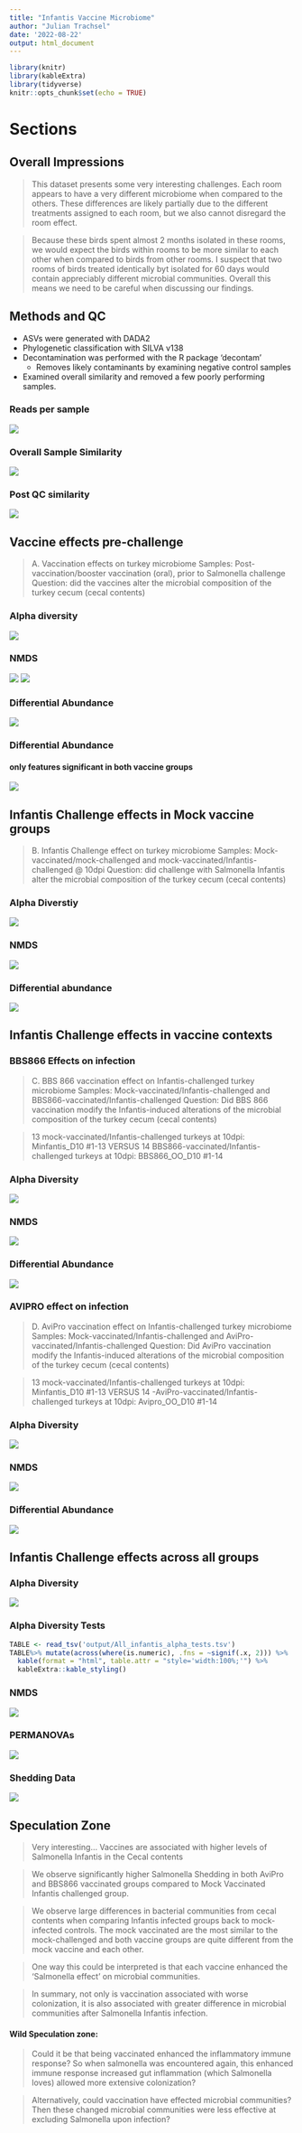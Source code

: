 ```yaml
---
title: "Infantis Vaccine Microbiome"
author: "Julian Trachsel"
date: '2022-08-22'
output: html_document
---
```


```r
library(knitr)
library(kableExtra)
library(tidyverse)
knitr::opts_chunk$set(echo = TRUE)
```

# Sections {.tabset}

## Overall Impressions  

>  This dataset presents some very interesting challenges.  Each room appears to have a very different microbiome when compared to the others.  These differences are likely partially due to the different treatments assigned to each room, but we also cannot disregard the room effect.  

> Because these birds spent almost 2 months isolated in these rooms, we would expect the birds within rooms to be more similar to each other when compared to birds from other rooms.  I suspect that two rooms of birds treated identically byt isolated for 60 days would contain appreciably different microbial communities. Overall this means we need to be careful when discussing our findings.  



## Methods and QC


- ASVs were generated with DADA2  
- Phylogenetic classification with SILVA v138 
- Decontamination was performed with the R package 'decontam'  
  - Removes likely contaminants by examining negative control samples  
- Examined overall similarity and removed a few poorly performing samples.  


### Reads per sample  

![](./figures/01_QC_hist_prefilt.jpeg)

### Overall Sample Similarity  
![](./figures/02_NMDS_pre_filter.jpeg)

### Post QC similarity  
![](./figures/03_NMDS_post_filter.jpeg) 


## Vaccine effects pre-challenge  


> A. Vaccination effects on turkey microbiome
Samples: Post-vaccination/booster vaccination (oral), prior to Salmonella challenge
Question: did the vaccines alter the microbial composition of the turkey cecum (cecal contents)  

### Alpha diversity  

![](./figures/05_vaccine_effect_alpha.jpeg)

### NMDS  

![](./figures/06_vaccine_effect_NMDS.jpeg)
![](./figures/07_vaccine_effect_PWadon.jpeg)  

### Differential Abundance  

![](./figures/08_vaccine_diffabund_all.jpeg)  

### Differential Abundance  
#### only features significant in both vaccine groups  

![](./figures/09_vaccine_diffabund_BOTH.jpeg)  

  
  
## Infantis Challenge effects in Mock vaccine groups  


> B. Infantis Challenge effect on turkey microbiome
Samples: Mock-vaccinated/mock-challenged and mock-vaccinated/Infantis-challenged @ 10dpi
Question: did challenge with Salmonella Infantis alter the microbial composition of the turkey cecum (cecal contents)  

### Alpha Diverstiy
![](./figures/12_Mock_vaccine_Infantis_challenge_alpha.jpeg)  

### NMDS  

![](./figures/10_Mock_vaccine_Infantis_challenge_NMDS.jpeg)  

### Differential abundance  

![](./figures/11_Mock_vaccine_Infantis_challenge_difabund.jpeg)  



## Infantis Challenge effects in vaccine contexts  

### BBS866 Effects on infection  
  
  
>C. BBS 866 vaccination effect on Infantis-challenged turkey microbiome
Samples: Mock-vaccinated/Infantis-challenged and BBS866-vaccinated/Infantis-challenged
Question: Did BBS 866 vaccination modify the Infantis-induced alterations of the microbial composition of the turkey cecum (cecal contents)

>13 mock-vaccinated/Infantis-challenged turkeys at 10dpi:    Minfantis_D10 #1-13
VERSUS
14 BBS866-vaccinated/Infantis-challenged turkeys at 10dpi:    BBS866_OO_D10 #1-14  
  
  
### Alpha Diversity  

![](./figures/15_BBSvaccine_effect_on_infection_alpha.jpeg)

### NMDS  


![](./figures/13_BBSvaccine_effect_on_infection_NMDS.jpeg)

### Differential Abundance  

![](./figures/14_BBSvaccine_effect_on_infection_difabund.jpeg)  

### AVIPRO effect on infection  
  
>D. AviPro vaccination effect on Infantis-challenged turkey microbiome
Samples: Mock-vaccinated/Infantis-challenged and AviPro-vaccinated/Infantis-challenged
Question: Did AviPro vaccination modify the Infantis-induced alterations of the microbial composition of the turkey cecum (cecal contents)

>13 mock-vaccinated/Infantis-challenged turkeys at 10dpi:    Minfantis_D10 #1-13
VERSUS
14 -AviPro-vaccinated/Infantis-challenged turkeys at 10dpi:    Avipro_OO_D10 #1-14  
  

### Alpha Diversity  

![](./figures/18_AVIPROvaccine_effect_on_infection_alpha.jpeg)  

### NMDS  

![](./figures/16_AVIPROvaccine_effect_on_infection_NMDS.jpeg)



### Differential Abundance  

![](./figures/17_AVIPROvaccine_effect_on_infection_difabund.jpeg)
  
## Infantis Challenge effects across all groups  
  
### Alpha Diversity  

![](./figures/21_Vaccine_infection_ALPHA.jpeg)    


### Alpha Diversity Tests
```r
TABLE <- read_tsv('output/All_infantis_alpha_tests.tsv')
TABLE%>% mutate(across(where(is.numeric), .fns = ~signif(.x, 2))) %>% 
  kable(format = "html", table.attr = "style='width:100%;'") %>% 
  kableExtra::kable_styling()
```
  
  
### NMDS  

![](./figures/19_Vaccine_infection_NMDS.jpeg)  
  
### PERMANOVAs  

![](./figures/20_Vaccine_infection_PERMANOVA.jpeg)  
  
### Shedding Data  

![](./figures/04_Infantis_CC_Vaccine.jpeg)

## Speculation Zone  

> Very interesting... Vaccines are associated with higher levels of Salmonella Infantis in the Cecal contents

> We observe significantly higher Salmonella Shedding in both AviPro and BBS866 vaccinated groups compared to Mock Vaccinated Infantis challenged group.

> We observe large differences in bacterial communities from cecal contents when comparing Infantis infected groups back to mock-infected controls.  The mock vaccinated are the most similar to the mock-challenged and both vaccine groups are quite different from the mock vaccine and each other.

> One way this could be interpreted is that each vaccine enhanced the 'Salmonella effect' on microbial communities.

> In summary, not only is vaccination associated with worse colonization, it is also associated with greater difference in microbial communities after Salmonella Infantis infection.


#### Wild Speculation zone:
> Could it be that being vaccinated enhanced the inflammatory immune response?
So when salmonella was encountered again, this enhanced immune response increased gut inflammation (which Salmonella loves) allowed more extensive colonization?

> Alternatively, could vaccination have effected microbial communities? Then these changed microbial communities were less effective at excluding Salmonella upon infection?

